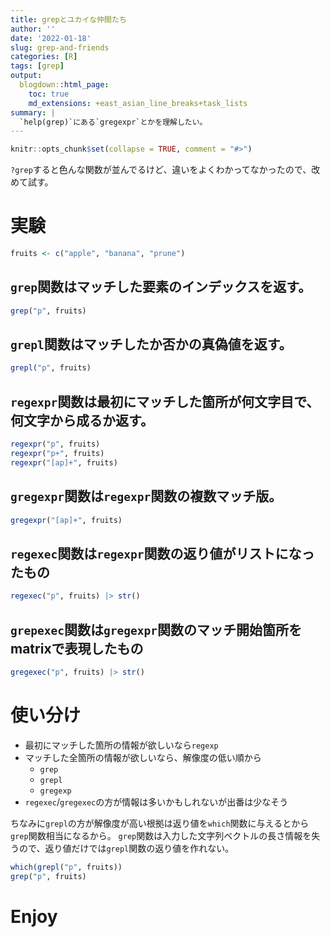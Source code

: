 ```yaml
---
title: grepとユカイな仲間たち
author: ''
date: '2022-01-18'
slug: grep-and-friends
categories: [R]
tags: [grep]
output:
  blogdown::html_page:
    toc: true
    md_extensions: +east_asian_line_breaks+task_lists
summary: |
  `help(grep)`にある`gregexpr`とかを理解したい。
---
```


```r
knitr::opts_chunk$set(collapse = TRUE, comment = "#>")
```


`?grep`すると色んな関数が並んでるけど、違いをよくわかってなかったので、改めて試す。

# 実験

```r
fruits <- c("apple", "banana", "prune")
```

## `grep`関数はマッチした要素のインデックスを返す。

```r
grep("p", fruits)
```

## `grepl`関数はマッチしたか否かの真偽値を返す。

```r
grepl("p", fruits)
```

## `regexpr`関数は最初にマッチした箇所が何文字目で、何文字から成るか返す。

```r
regexpr("p", fruits)
regexpr("p+", fruits)
regexpr("[ap]+", fruits)
```

## `gregexpr`関数は`regexpr`関数の複数マッチ版。

```r
gregexpr("[ap]+", fruits)
```

## `regexec`関数は`regexpr`関数の返り値がリストになったもの

```r
regexec("p", fruits) |> str()
```

## `grepexec`関数は`gregexpr`関数のマッチ開始箇所をmatrixで表現したもの

```r
gregexec("p", fruits) |> str()
```

# 使い分け

- 最初にマッチした箇所の情報が欲しいなら`regexp`
- マッチした全箇所の情報が欲しいなら、解像度の低い順から
    - `grep`
    - `grepl`
    - `gregexp`
- `regexec`/`gregexec`の方が情報は多いかもしれないが出番は少なそう

ちなみに`grepl`の方が解像度が高い根拠は返り値を`which`関数に与えるとから`grep`関数相当になるから。
`grep`関数は入力した文字列ベクトルの長さ情報を失うので、返り値だけでは`grepl`関数の返り値を作れない。

```r
which(grepl("p", fruits))
grep("p", fruits)
```

# Enjoy {.unlisted .unnumbered}